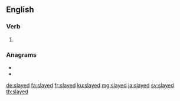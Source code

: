 ==English==

===Verb===
{{head|en|verb form}}

# {{lb|en|chiefly|_|US|uncommon}} {{en-past of|slay}}

===Anagrams===
* {{l|en|delays}}
* {{l|en|ladyes}}

[[de:slayed]]
[[fa:slayed]]
[[fr:slayed]]
[[ku:slayed]]
[[mg:slayed]]
[[ja:slayed]]
[[sv:slayed]]
[[th:slayed]]